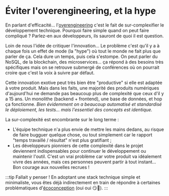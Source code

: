 
# Éviter l'overengineering, et la hype

En parlant d'efficacité… l'[overengineering](https://fr.wiktionary.org/wiki/suring%C3%A9nierie) c'est le fait de sur-complexifier le développement technique. Pourquoi faire simple quand on peut faire compliqué ? Parlez-en aux développeurs, ils sauront de quoi il est question.

Loin de nous l'idée de critiquer l'innovation… Le problème c'est qu'il y a à chaque fois un effet de mode (la "hype") où tout le monde ne fait plus que parler de ça. Cela dure un temps, puis cela s'estompe. On peut parler du NoSQL, de la blockchain, des microservices… ça répond à des besoins très spécifiques mais on se retrouve submergé de conférences où on pourrait croire que c'est la voix à suivre par défaut.

<CaptionedImage src={AdoptionLifeCycle} alt="" source="https://en.wikipedia.org/wiki/Technology_adoption_life_cycle" />

Cette innovation exotive peut très bien être "productive" si elle est adaptée à votre produit. Mais dans les faits, une majorité des produits numériques d'aujourd'hui ne demande pas beaucoup plus de complexité que ceux d'il y a 15 ans. Un monolithe (backend + frontend), une base de données, et hop ça fonctionne. _Bien évidemment on a beaucoup automatisé et standardisé le déploiement, les tests… mais l'essentiel des concepts est identique._

La sur-complexité est encombrante sur le long terme :

- L'équipe technique n'a plus envie de mettre les mains dedans, au risque de faire bugguer quelque chose, ou tout simplement car le rapport "temps travaillé / résultat" n'est plus gratifiant ;
- Les développeurs pionniers de cette complexité dans le projet deviennent indispensables pour continuer le développement ou maintenir l'outil. C'est un vrai problème car votre produit va idéalement vivre des années, mais ces personnes peuvent partir à tout instant… Bon courage aux nouvelles recrues !

:::tip Fallait y penser !
En adoptant une stack technique simple et minimaliste, vous êtes déjà indirectement en train de répondre à certaines problématiques d'[écoconception](https://www.ecologie.gouv.fr/leco-conception-des-produits) (oui oui 😏🌱).
:::
